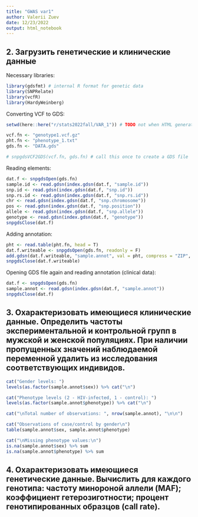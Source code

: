 ```yaml
---
title: "GWAS var1"
author: Valerii Zuev
date: 12/23/2022
output: html_notebook
---
```

## 2. Загрузить генетические и клинические данные

Necessary libraries:
```r
library(gdsfmt) # internal R format for genetic data
library(SNPRelate)
library(vcfR)
library(HardyWeinberg)
```

Converting VCF to GDS:
```r
setwd(here::here("r/stats2022fall/VAR_1")) # TODO not when HTML generated

vcf.fn <- "genotype1.vcf.gz"
pht.fn <- "phenotype_1.txt"
gds.fn <- "DATA.gds"

# snpgdsVCF2GDS(vcf.fn, gds.fn) # call this once to create a GDS file
```

Reading elements:
```r
dat.f <- snpgdsOpen(gds.fn)
sample.id <- read.gdsn(index.gdsn(dat.f, "sample.id"))
snp.id <- read.gdsn(index.gdsn(dat.f, "snp.id"))
snp.rs.id <- read.gdsn(index.gdsn(dat.f, "snp.rs.id"))
chr <- read.gdsn(index.gdsn(dat.f, "snp.chromosome"))
pos <- read.gdsn(index.gdsn(dat.f, "snp.position"))
allele <- read.gdsn(index.gdsn(dat.f, "snp.allele"))
genotype <- read.gdsn(index.gdsn(dat.f, "genotype"))
snpgdsClose(dat.f)
```

Adding annotation:
```r
pht <- read.table(pht.fn, head = T)
dat.f.writeable <- snpgdsOpen(gds.fn, readonly = F)
add.gdsn(dat.f.writeable, "sample.annot", val = pht, compress = "ZIP", closezip = TRUE) # TODO not after the first read
snpgdsClose(dat.f.writeable)
```

Opening GDS file again and reading annotation (clinical data):
```r
dat.f <- snpgdsOpen(gds.fn)
sample.annot <- read.gdsn(index.gdsn(dat.f, "sample.annot"))
snpgdsClose(dat.f)
```

## 3. Охарактеризовать имеющиеся клинические данные. Определить частоты экспериментальной и контрольной групп в мужской и женской популяциях. При наличии пропущенных значений наблюдаемой переменной удалить из исследования соответствующих индивидов.

```r
cat("Gender levels: ")
levels(as.factor(sample.annot$sex)) %>% cat("\n")

cat("Phenotype levels (2 - HIV-infected, 1 - control): ")
levels(as.factor(sample.annot$phenotype)) %>% cat("\n")

cat("\nTotal number of observations: ", nrow(sample.annot), "\n\n")

cat("Observations of case/control by gender\n")
table(sample.annot$sex, sample.annot$phenotype)

cat("\nMissing phenotype values:\n")
is.na(sample.annot$sex) %>% sum
is.na(sample.annot$phenotype) %>% sum
```
## 4. Охарактеризовать имеющиеся генетические данные. Вычислить для каждого генотипа: частоту минороной аллели (MAF); коэффициент гетерозиготности; процент генотипированных образцов (call rate).

